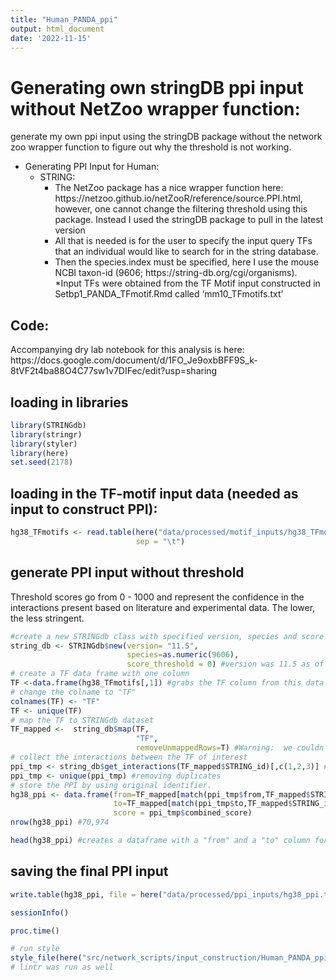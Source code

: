 ```yaml
---
title: "Human_PANDA_ppi"
output: html_document
date: '2022-11-15'
---
```

# Generating own stringDB ppi input without NetZoo wrapper function:
generate my own ppi input using the stringDB package without the network zoo wrapper function to figure out why the threshold is not working. 

* Generating PPI Input for Human:
  * STRING:
    * The NetZoo package has a nice wrapper function here: https://netzoo.github.io/netZooR/reference/source.PPI.html, however, one cannot change the filtering threshold using this package. Instead I used the stringDB package to pull in the latest version
    * All that is needed is for the user to specify the input query TFs that an individual would like to search for in the string database. 
    * Then the species.index must be specified, here I use the mouse NCBI taxon-id (9606; https://string-db.org/cgi/organisms).
  *Input TFs were obtained from the TF Motif input constructed in Setbp1_PANDA_TFmotif.Rmd called 'mm10_TFmotifs.txt'

## Code: 

Accompanying dry lab notebook for this analysis is here: https://docs.google.com/document/d/1FO_Je9oxbBFF9S_k-8tVF2t4ba88O4C77sw1v7DIFec/edit?usp=sharing

## loading in libraries
```r
library(STRINGdb)
library(stringr)
library(styler)
library(here)
set.seed(2178)
```

## loading in the TF-motif input data (needed as input to construct PPI):
```r
hg38_TFmotifs <- read.table(here("data/processed/motif_inputs/hg38_TFmotifs.txt"),
                            sep = "\t")
```


## generate PPI input without threshold 
Threshold scores go from 0 - 1000 and represent the confidence in the interactions present based on literature and experimental data. The lower, the less stringent. 
```r
#create a new STRINGdb class with specified version, species and score threshold
string_db <- STRINGdb$new(version= "11.5",
                          species=as.numeric(9606),
                          score_threshold = 0) #version was 11.5 as of 221115, 9606 species index is for homo sapiens
# create a TF data frame with one column
TF <-data.frame(hg38_TFmotifs[,1]) #grabs the TF column from this data
# change the colname to "TF"
colnames(TF) <- "TF"
TF <- unique(TF)
# map the TF to STRINGdb dataset
TF_mapped <-  string_db$map(TF,
                            "TF",
                            removeUnmappedRows=T) #Warning:  we couldn't map to STRING 0% of your identifiers. Setting removeUnmappedRows to TRUE or FALSE doesn't make a difference. 
# collect the interactions between the TF of interest
ppi_tmp <- string_db$get_interactions(TF_mapped$STRING_id)[,c(1,2,3)] #contains duplicate data
ppi_tmp <- unique(ppi_tmp) #removing duplicates
# store the PPI by using original identifier.
hg38_ppi <- data.frame(from=TF_mapped[match(ppi_tmp$from,TF_mapped$STRING_id),1],
                       to=TF_mapped[match(ppi_tmp$to,TF_mapped$STRING_id),1],
                       score = ppi_tmp$combined_score)
nrow(hg38_ppi) #70,974

head(hg38_ppi) #creates a dataframe with a "from" and a "to" column for PPI
```

## saving the final PPI input 
```r
write.table(hg38_ppi, file = here("data/processed/ppi_inputs/hg38_ppi.txt"), sep = "\t") #save final input data to Cheaha for use in network construction
```

```r
sessionInfo()
```

```r
proc.time()
```

```r
# run style
style_file(here("src/network_scripts/input_construction/Human_PANDA_ppi.Rmd"))
# lintr was run as well
```

